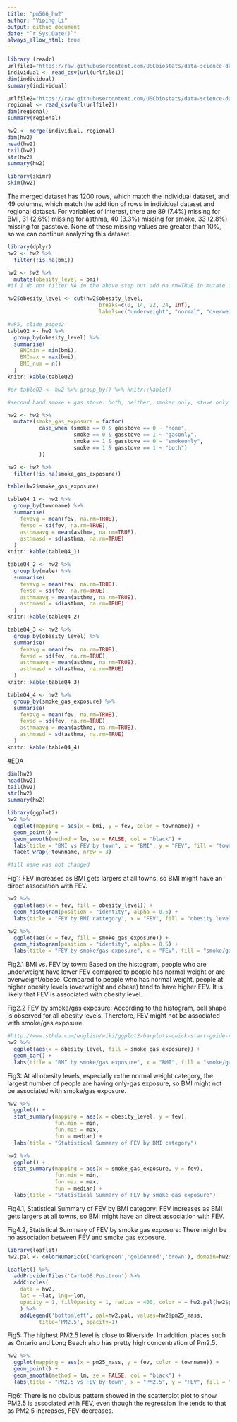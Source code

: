 ```yaml
---
title: "pm566_hw2"
author: "Yiping Li"
output: github_document
date: "`r Sys.Date()`" 
always_allow_html: true
---
```


```r
library (readr)
urlfile1="https://raw.githubusercontent.com/USCbiostats/data-science-data/master/01_chs/chs_individual.csv"
individual <- read_csv(url(urlfile1))
dim(individual)
summary(individual)

urlfile2="https://raw.githubusercontent.com/USCbiostats/data-science-data/master/01_chs/chs_regional.csv"
regional <- read_csv(url(urlfile2))
dim(regional)
summary(regional)
```

```r
hw2 <- merge(individual, regional)
dim(hw2)
head(hw2)
tail(hw2)
str(hw2)
summary(hw2)

library(skimr)
skim(hw2)
```

The merged dataset has 1200 rows, which match the individual dataset, and 49 columns, which match the addition of rows in individual dataset and regional dataset. For variables of interest, there are 89 (7.4%) missing for BMI, 31 (2.6%) missing for asthma, 40 (3.3%) missing for smoke, 33 (2.8%) missing for gasstove. None of these missing values are greater than 10%, so we can continue analyzing this dataset. 

```r
library(dplyr)
hw2 <- hw2 %>% 
  filter(!is.na(bmi))

hw2 <- hw2 %>%
  mutate(obesity_level = bmi) 
#if I do not filter NA in the above step but add na.rm=TRUE in mutate function, it does not filter NA values

hw2$obesity_level <- cut(hw2$obesity_level,
                             breaks=c(0, 14, 22, 24, Inf),
                             labels=c("underweight", "normal", "overweight", "obese"))

#wk5, slide page42
tableQ2 <- hw2 %>%
  group_by(obesity_level) %>%
  summarise(
    BMImin = min(bmi),
    BMImax = max(bmi),
    BMI_num = n()
  ) 
knitr::kable(tableQ2)

#or tableQ2 <- hw2 %>% group_by() %>% knitr::kable()
```

```r
#second hand smoke + gas stove: both, neither, smoker only, stove only --> wk5 p13

hw2 <- hw2 %>%
  mutate(smoke_gas_exposure = factor(
          case_when (smoke == 0 & gasstove == 0 ~ "none", 
                     smoke == 0 & gasstove == 1 ~ "gasonly",
                     smoke == 1 & gasstove == 0 ~ "smokeonly", 
                     smoke == 1 & gasstove == 1 ~ "both")
          ))

hw2 <- hw2 %>% 
  filter(!is.na(smoke_gas_exposure))

table(hw2$smoke_gas_exposure)
```

```r
tableQ4_1 <- hw2 %>%
  group_by(townname) %>%
  summarise(
    fevavg = mean(fev, na.rm=TRUE),
    fevsd = sd(fev, na.rm=TRUE),
    asthmaavg = mean(asthma, na.rm=TRUE), 
    asthmasd = sd(asthma, na.rm=TRUE)
  )
knitr::kable(tableQ4_1)

tableQ4_2 <- hw2 %>%
  group_by(male) %>%
  summarise(
    fevavg = mean(fev, na.rm=TRUE),
    fevsd = sd(fev, na.rm=TRUE),
    asthmaavg = mean(asthma, na.rm=TRUE), 
    asthmasd = sd(asthma, na.rm=TRUE)
  )
knitr::kable(tableQ4_2)

tableQ4_3 <- hw2 %>%
  group_by(obesity_level) %>%
  summarise(
    fevavg = mean(fev, na.rm=TRUE),
    fevsd = sd(fev, na.rm=TRUE),
    asthmaavg = mean(asthma, na.rm=TRUE), 
    asthmasd = sd(asthma, na.rm=TRUE)
  )
knitr::kable(tableQ4_3)

tableQ4_4 <- hw2 %>%
  group_by(smoke_gas_exposure) %>%
  summarise(
    fevavg = mean(fev, na.rm=TRUE),
    fevsd = sd(fev, na.rm=TRUE),
    asthmaavg = mean(asthma, na.rm=TRUE), 
    asthmasd = sd(asthma, na.rm=TRUE)
  )
knitr::kable(tableQ4_4)
```

#EDA
```r
dim(hw2)
head(hw2)
tail(hw2)
str(hw2)
summary(hw2)
```

```r
library(ggplot2)
hw2 %>%
  ggplot(mapping = aes(x = bmi, y = fev, color = townname)) + 
  geom_point() +
  geom_smooth(method = lm, se = FALSE, col = "black") + 
  labs(title = "BMI vs FEV by town", x = "BMI", y = "FEV", fill = "town") +
  facet_wrap(~townname, nrow = 3)

#fill name was not changed
```

Fig1: FEV increases as BMI gets largers at all towns, so BMI might have an direct association with FEV. 

```r
hw2 %>%
  ggplot(aes(x = fev, fill = obesity_level)) + 
  geom_histogram(position = "identity", alpha = 0.5) +
  labs(title = "FEV by BMI cattegory", x = "FEV", fill = "obesity level")

hw2 %>%
  ggplot(aes(x = fev, fill = smoke_gas_exposure)) + 
  geom_histogram(position = "identity", alpha = 0.5) +
  labs(title = "FEV by smoke/gas exposure", x = "FEV", fill = "smoke/gas exposure")
```

Fig2.1 BMI vs. FEV by town:
Based on the histogram, people who are underweight have lower FEV compared to people has normal weight or are overweight/obese. Compared to people who has normal weight, people at higher obesity levels (overweight and obese) tend to have higher FEV. It is likely that FEV is associated with obesity level. 

Fig2.2 FEV by smoke/gas exposure: 
According to the histogram, bell shape is observed for all obesity levels. Therefore, FEV might not be associated with smoke/gas exposure.

```r
#http://www.sthda.com/english/wiki/ggplot2-barplots-quick-start-guide-r-software-and-data-visualization
hw2 %>%
  ggplot(aes(x = obesity_level, fill = smoke_gas_exposure)) +
  geom_bar() +
  labs(title = "BMI by smoke/gas exposure", x = "BMI", fill = "smoke/gas exposure")
```

Fig3: At all obesity levels, especially r=the normal weight category, the largest number of people are having only-gas exposure, so BMI might not be associated with smoke/gas exposure. 

```r
hw2 %>%
  ggplot() +
  stat_summary(mapping = aes(x = obesity_level, y = fev),
               fun.min = min,
               fun.max = max, 
               fun = median) + 
  labs(title = "Statistical Summary of FEV by BMI category")

hw2 %>%
  ggplot() +
  stat_summary(mapping = aes(x = smoke_gas_exposure, y = fev),
               fun.min = min,
               fun.max = max, 
               fun = median) + 
  labs(title = "Statistical Summary of FEV by smoke gas exposure")
```

Fig4.1, Statistical Summary of FEV by BMI category:
FEV increases as BMI gets largers at all towns, so BMI might have an direct association with FEV. 

Fig4.2, Statistical Summary of FEV by smoke gas exposure:
There might be no association between FEV and smoke gas exposure.

```r
library(leaflet)
hw2.pal <- colorNumeric(c('darkgreen','goldenrod','brown'), domain=hw2$pm25_mass)

leaflet() %>% 
  addProviderTiles('CartoDB.Positron') %>% 
  addCircles(
    data = hw2,
    lat = ~lat, lng=~lon,
    opacity = 1, fillOpacity = 1, radius = 400, color = ~ hw2.pal(hw2$pm25_mass)
    ) %>%
    addLegend('bottomleft', pal=hw2.pal, values=hw2$pm25_mass,
          title='PM2.5', opacity=1)

```

Fig5: The highest PM2.5 level is close to Riverside. In addition, places such as Ontario and Long Beach also has pretty high concentration of Pm2.5. 

```r
hw2 %>%
  ggplot(mapping = aes(x = pm25_mass, y = fev, color = townname)) + 
  geom_point() +
  geom_smooth(method = lm, se = FALSE, col = "black") + 
  labs(title = "PM2.5 vs FEV by town", x = "PM2.5", y = "FEV", fill = "town") 
```

Fig6: There is no obvious pattern showed in the scatterplot plot to show PM2.5 is associated with FEV, even though the regression line tends to that as PM2.5 increases, FEV decreases.
